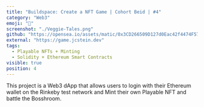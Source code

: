 ```yaml
---
title: "Buildspace: Create a NFT Game | Cohort Beid | #4"
category: "Web3"
emoji: "👾"
screenshot: "./Veggie-Tales.png"
github: "https://opensea.io/assets/matic/0x3CD266509D127d0Eac42f4474F57D0526804b44e/2550?force_update=true"
external: "https://game.jcstein.dev"
tags:
  - Playable NFTs + Minting
  - Solidity + Ethereum Smart Contracts
visible: true
position: 4
---
```


This project is a Web3 dApp that allows users to login with their Ethereum wallet on the Rinkeby test network and Mint their own Playable NFT and battle the Bosshroom.
